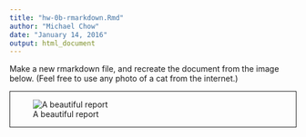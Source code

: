 ```yaml
---
title: "hw-0b-rmarkdown.Rmd"
author: "Michael Chow"
date: "January 14, 2016"
output: html_document
---
```


Make a new rmarkdown file, and recreate the document from the image below. (Feel free to use any photo of a cat from the internet.)

<div style="border: solid 1px;">
![A beautiful report](hw-rmarkdown.png)
</div>